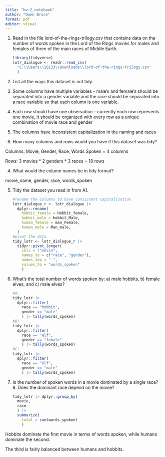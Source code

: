 ```yaml
---
title: "hw-2_notebook"
author: "Owen Bruce"
format: pdf
editor: visual
---
```


1.  Read in the file lord-of-the-rings-trilogy.csv that contains data on the number of words spoken in the Lord of the Rings movies for males and females of three of the main races of Middle Earth.

    ```r
    library(tidyverse)
    lotr_dialogue <- readr::read_csv(
      "C:\\Users\\16133\\Downloads\\lord-of-the-rings-trilogy.csv"
      )
    ```

2.  List all the ways this dataset is not tidy.

3.  Some columns have multiple variables - male's and female's should be separated into a gender variable and the race should be separated into a race variable so that each column is one variable.

4.  Each row should have one observation - currently each row represents one movie, it should be organized with every row as a unique combination of movie race and gender

5.  The columns have inconsistent capitalization in the naming and races

6.  How many columns and rows would you have if this dataset was tidy?

Columns: Movie, Gender, Race, Words Spoken = 4 columns

Rows: 3 movies \* 2 genders \* 3 races = 18 rows

4.  What would the column names be in tidy format?

movie_name, gender, race, words_spoken

5.  Tidy the dataset you read in from A1.

    ```r
    #rename the columns to have consistent capitalization
    lotr_dialogue_r <- lotr_dialogue |>
      dplyr::rename(
        hobbit_female = Hobbit_female,
        hobbit_male = hobbit_Male,
        human_female = man_Female,
        human_male = Man_male,
      )
    #pivot the data
    tidy_lotr <- lotr_dialogue_r |>
      tidyr::pivot_longer(
        cols = !"movie",
        names_to = c("race", "gender"),
        names_sep = "_",
        values_to = "words_spoken"
        )
    ```

6.  What’s the total number of words spoken by: a) male hobbits, b) female elves, and c) male elves?

    ```r
    #A: 
    tidy_lotr |> 
      dplyr::filter(
        race == "hobbit",
        gender == "male"
        ) |> tally(words_spoken)
    #B:
    tidy_lotr |> 
      dplyr::filter(
        race == "elf",
        gender == "female"
        ) |> tally(words_spoken)
    #C:
    tidy_lotr |>
      dplyr::filter(
        race == "elf",
        gender == "male"
        ) |> tally(words_spoken)
    ```

7.  Is the number of spoken words in a movie dominated by a single race? 8. Does the dominant race depend on the movie?

    ```r
    tidy_lotr |> dplyr::group_by(
      movie,
      race
      ) |>
      summarize(
        total = sum(words_spoken)
        )

    ```

Hobbits dominate the first movie in terms of words spoken, while humans dominate the second.

The third is fairly balanced between humans and hobbits.
